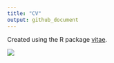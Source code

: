 ```yaml
---
title: "CV"
output: github_document
---
```


Created using the R package [vitae](https://github.com/ropenscilabs/vitae).

![](./cv_snapshot.PNG)